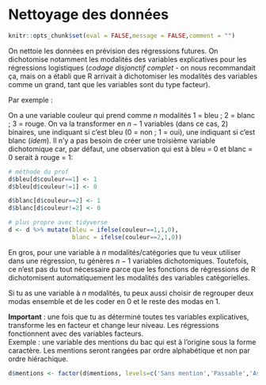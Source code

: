 
# Nettoyage des données {- #nettoyage}

```r
knitr::opts_chunk$set(eval = FALSE,message = FALSE,comment = "")
```

On nettoie les données en prévision des régressions futures. On dichotomise notamment les modalités des variables explicatives pour les régressions logistiques (*codage disjonctif complet* - on nous recommandait ça, mais on a établi que R arrivait à dichotomiser les modalités des variables comme un grand, tant que les variables sont du type facteur).

Par exemple :

On a une variable couleur qui prend comme $n$ modalités 1 = bleu ; 2 = blanc ; 3 = rouge. On va la transformer en $n-1$ variables (dans ce cas, 2) binaires, une indiquant si c'est bleu (0 = non ; 1 = oui), une indiquant si c'est blanc (*idem*). Il n'y a pas besoin de créer une troisième variable dichotomique car, par défaut, une observation qui est à bleu = 0 et blanc = 0 serait à rouge = 1:

```r
# méthode du prof
d$bleu[d$couleur==1] <- 1
d$bleu[d$couleur!=1] <- 0

d$blanc[d$couleur==2] <- 1
d$blanc[d$couleur!=2] <- 0

# plus propre avec tidyverse
d <- d %>% mutate(bleu = ifelse(couleur==1,1,0),
                  blanc = ifelse(couleur==2,1,0))
```

En gros, pour une variable à $n$ modalités/catégories que tu veux utiliser dans une régression, tu génères $n-1$ variables dichotomiques. Toutefois, ce n'est pas du tout nécessaire parce que les fonctions de régressions de R dichotomisent automatiquement les modalités des variables catégorielles.

Si tu as une variable à $n$ modalités, tu peux aussi choisir de regrouper deux modas ensemble et de les coder en 0 et le reste des modas en 1.

**Important** : une fois que tu as déterminé toutes tes variables explicatives, transforme les en facteur et change leur niveau. Les régressions fonctionnent avec des variables facteurs.\
Exemple : une variable des mentions du bac qui est à l'origine sous la forme caractère. Les mentions seront rangées par ordre alphabétique et non par ordre hiérachique.

```r
d$mentions <- factor(d$mentions, levels=c('Sans mention','Passable','Assez bien','Bien','Très bien'))
```

